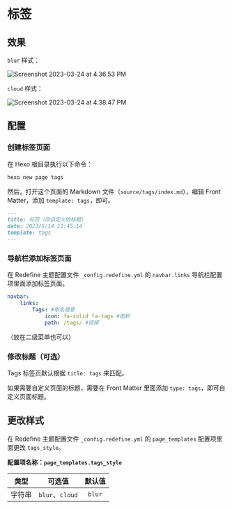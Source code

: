 # 标签

## 效果

`blur` 样式：

![Screenshot 2023-03-24 at 4.36.53 PM](https://evan.beee.top/img/2023/03/24/23c212da579f8cacec7b3641592d3d19.png)

`cloud` 样式：

![Screenshot 2023-03-24 at 4.38.47 PM](https://evan.beee.top/img/2023/03/24/08ceb9bf68754b23a010cfbbccf060d9.png)

## 配置


<Steps>

### 创建标签页面

在 Hexo 根目录执行以下命令：

```bash
hexo new page tags
```

然后，打开这个页面的 Markdown 文件（`source/tags/index.md`），编辑 Front Matter，添加 `template: tags`，即可。

```markdown filename="source/tags/index.md" {4}
---
title: 标签（你自定义的标题）
date: 2023/5/14 11:45:14
template: tags
---
```

### 导航栏添加标签页面

在 Redefine 主题配置文件 `_config.redefine.yml` 的 `navbar.links` 导航栏配置项里面添加标签页面。

```yaml filename="_config.redefine.yml" {3-5}
navbar:
    links:
        Tags: #取名随意
            icon: fa-solid fa-tags #图标
            path: /tags/ #链接
```

（放在二级菜单也可以）

### 修改标题（可选）

Tags 标签页默认根据 `title: tags` 来匹配。

如果需要自定义页面的标题，需要在 Front Matter 里面添加 `type: tags`，即可自定义页面标题。

</Steps>

## 更改样式

在 Redefine 主题配置文件 `_config.redefine.yml` 的 `page_templates` 配置项里面更改 `tags_style`。

**配置项名称：`page_templates.tags_style`**

|  类型  |     可选值      | 默认值 |
| :----: | :-------------: | :----: |
| 字符串 | `blur`、`cloud` | `blur` |
